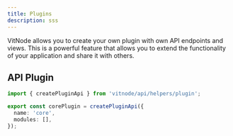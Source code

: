 ```yaml
---
title: Plugins
description: sss
---
```


VitNode allows you to create your own plugin with own API endpoints and views. This is a powerful feature that allows you to extend the functionality of your application and share it with others.

## API Plugin

```ts title="plugins/{name_plugin}/src/api/plugin.ts"
import { createPluginApi } from 'vitnode/api/helpers/plugin';

export const corePlugin = createPluginApi({
  name: 'core',
  modules: [],
});
```
